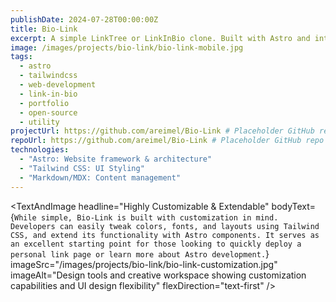 ```yaml
---
publishDate: 2024-07-28T00:00:00Z
title: Bio-Link
excerpt: A simple LinkTree or LinkInBio clone. Built with Astro and intended for developers to easily and quickly set up a simple link-centric, mobile-first landing page.
image: /images/projects/bio-link/bio-link-mobile.jpg
tags:
  - astro
  - tailwindcss
  - web-development
  - link-in-bio
  - portfolio
  - open-source
  - utility
projectUrl: https://github.com/areimel/Bio-Link # Placeholder GitHub repo
repoUrl: https://github.com/areimel/Bio-Link # Placeholder GitHub repo
technologies:
  - "Astro: Website framework & architecture"
  - "Tailwind CSS: UI Styling"
  - "Markdown/MDX: Content management"
---
```





<TextAndImage
  headline="Quick & Easy Link-Centric Pages"
  bodyText="Bio-Link is an open-source, mobile-first Astro project designed to serve as a LinkTree or LinkInBio clone. It provides developers with a straightforward way to create a clean, fast, and customizable landing page focused solely on presenting a curated list of important links, perfect for social media profiles or personal portfolios."
  imageSrc="/images/projects/bio-link/bio-link-social-media.jpg"
  imageAlt="Person holding smartphone showing Instagram feed, representing social media link management and bio-link functionality"
  flexDirection="text-first"
/>


<TextAndImage
  headline="Built for Developers with Astro & Tailwind"
  bodyText="Leveraging Astro's performance-oriented architecture and Tailwind CSS for rapid styling, Bio-Link is ideal for developers seeking a lightweight solution. Its minimal JavaScript footprint ensures lightning-fast load times, and the use of Markdown/MDX for content makes it incredibly easy to manage links and text."
  imageSrc="/images/projects/bio-link/bio-link-coding.jpg"
  imageAlt="Developer workspace with computer displaying code, representing web development with Astro and Tailwind CSS"
  flexDirection="image-first"
/>


<TextAndImage
  headline="Highly Customizable & Extendable"
  bodyText={`While simple, Bio-Link is built with customization in mind. Developers can easily tweak colors, fonts, and layouts using Tailwind CSS, and extend its functionality with Astro components. It serves as an excellent starting point for those looking to quickly deploy a personal link page or learn more about Astro development.`}
  imageSrc="/images/projects/bio-link/bio-link-customization.jpg"
  imageAlt="Design tools and creative workspace showing customization capabilities and UI design flexibility"
  flexDirection="text-first"
/>


<TextAndImage
  headline="A Practical Open-Source Utility"
  bodyText='As an open-source "party favor" project, Bio-Link exemplifies creating practical and freely available tools. It showcases efficiency in web development and offers a ready-to-use solution for a common need, while also serving as a tangible example of modern web development practices with Astro.'
  imageSrc="/images/projects/bio-link/bio-link-open-source.jpg"
  imageAlt="Collaborative workspace representing open-source development and community-driven software projects"
  flexDirection="image-first"
/>


<ProjectStats
    title="Minimal & Fast"
    content="Designed for optimal performance with minimal overhead, ensuring quick loading times and a smooth user experience on any device, especially mobile."
/>

<ProjectStats
    title="Developer-Friendly"
    content="Easy to set up, customize, and maintain for developers familiar with modern web technologies like Astro and Tailwind CSS."
/>

<ProjectStats
    title="Versatile Use Cases"
    content="Perfect for personal branding, showcasing projects, social media profiles, or any scenario requiring a focused collection of links."
/>